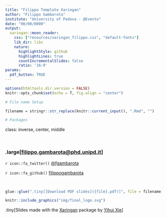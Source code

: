 ```yaml
---
title: "Filippo Template Xaringan"
author: "Filippo Gambarota"
institute: "University of Padova - @Evento"
date: "00/00/0000"
output:
  xaringan::moon_reader:
    css: ["resources/xaringan_filippo.css", "default-fonts"]
    lib_dir: libs
    nature:
      highlightStyle: github
      highlightLines: true
      countIncrementalSlides: false
      ratio: '16:9'
params:
  pdf_button: TRUE
---
```


```r
options(htmltools.dir.version = FALSE)
knitr::opts_chunk$set(echo = T, fig.align = "center")

# File name Setup

filename = stringr::str_replace(knitr::current_input(), ".Rmd", "")

# Packages

```

class: inverse, center, middle

<br/>

### .large[[filippo.gambarota@phd.unipd.it](mailto:filippo.gambarota@phd.unipd.it)]

`r icon::fa_twitter()` [@fgambarota](https://twitter.com/fgambarota)  

`r icon::fa_github()` [filippogambarota](https://github.com/filippogambarota)

<br/>

```r
glue::glue(".tiny[[Download PDF slides]({file}.pdf)]", file = filename)
```


```r
knitr::include_graphics("img/final_logo.svg")
```

.tiny[Slides made with the [Xaringan](https://github.com/yihui/xaringan) package by [Yihui Xie](https://yihui.name/)]

